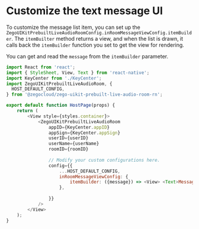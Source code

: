# Customize the text message UI

To customize the message list item, you can set up the `ZegoUIKitPrebuiltLiveAudioRoomConfig.inRoomMessageViewConfig.itemBuilder`. The `itemBuilter` method returns a view, and when the list is drawn, it calls back the `itemBuilder` function you set to get the view for rendering.

You can get and read the `message` from the `itemBuilder` parameter.

```js
import React from 'react';
import { StyleSheet, View, Text } from 'react-native';
import KeyCenter from './KeyCenter';
import ZegoUIKitPrebuiltLiveAudioRoom, {
  HOST_DEFAULT_CONFIG,
} from '@zegocloud/zego-uikit-prebuilt-live-audio-room-rn';

export default function HostPage(props) {
    return (
        <View style={styles.container}>
            <ZegoUIKitPrebuiltLiveAudioRoom
                appID={KeyCenter.appID}
                appSign={KeyCenter.appSign}
                userID={userID}
                userName={userName}
                roomID={roomID}
                
                // Modify your custom configurations here.
                config={{
                    ...HOST_DEFAULT_CONFIG,
                    inRoomMessageViewConfig: {
                        itemBuilder: ({message}) => <View> <Text>MessageID: {message.messageID}, Sender: {message.sender.userName}, Message: {message.message}, SendTime: {message.sendTime}</Text> </View>
                    },
                   
                }}
            />
        </View>
    );
}
```
